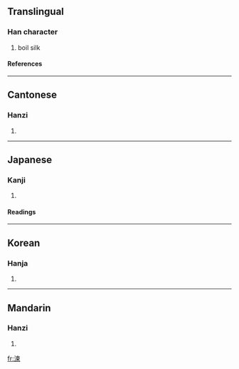 ==Translingual==
===Han character===
{{Han char|rn=85|rad=水|as=09|sn=12|four=3519<sub>6</sub>|canj=水木田火 (EDWF)}}
# boil silk
====References====
{{Han ref|kx=0636.100|dkj=17810|dj=1043.150|hdz=31671.050|uh=6E45|ud=28229|bh=D9EF|bd=55791}}

----
==Cantonese==
===Hanzi===
{{yue-hanzi|jyut=|y=lin6}}
# {{defn|Cantonese}}

----
==Japanese==
===Kanji===
{{ja-kanji|grade=|rs=水09}}
# {{defn|Japanese}} 
====Readings====
{{ja-readings|on=[[れん]] (ren), [[らん]] (ran)|kun=[[ねる]] (neru)}}

----
==Korean==
===Hanja===
{{ko-hanja|hangeul=련>연|eumhun=|rv=ryeon>yeon|mr=ryŏn>yŏn|y=leyn>eyn}}
# {{defn|Korean}}

----
==Mandarin==
===Hanzi===
{{cmn-hanzi|pin=[[liàn]] (lian4)|wg=lien<sup>4</sup>}}
# {{defn|Mandarin}}

[[fr:湅]]